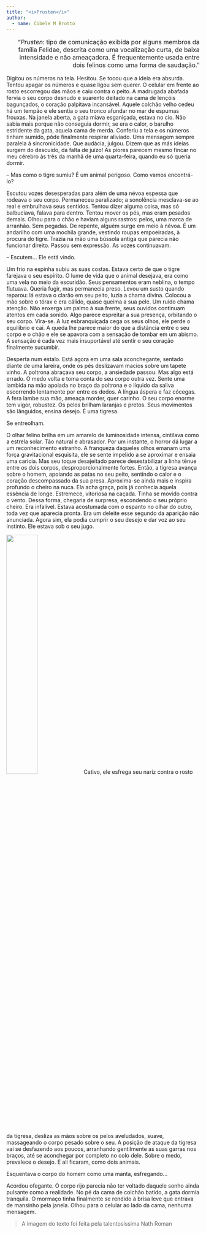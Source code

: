 ```yaml
---
title: "<i>Prusten</i>"
author: 
  - name: Cibele M Brotto
---
```


<p style="text-align: right; font-size: 16px">
"*Prusten*: tipo de comunicação exibida por alguns membros da família Felidae, descrita como uma vocalização curta, de baixa intensidade e não ameaçadora. É frequentemente usada entre dois felinos como uma forma de saudação."
</p> 

Digitou os números na tela. Hesitou. Se tocou que a ideia era absurda. Tentou apagar os números e quase ligou sem querer. O celular em frente ao rosto escorregou das mãos e caiu contra o peito. A madrugada abafada fervia o seu corpo desnudo e suarento deitado na cama de lençóis bagunçados, o coração palpitava incansável. Aquele colchão velho cedeu há um tempão e ele sentia o seu tronco afundar no mar de espumas frouxas. Na janela aberta, a gata miava esganiçada, estava no cio. Não sabia mais porque não conseguia dormir, se era o calor, o barulho estridente da gata, aquela cama de merda. Conferiu a tela e os números tinham sumido, pôde finalmente respirar aliviado. Uma mensagem sempre paralela à sincronicidade. Que audácia, julgou. Dizem que as más ideias surgem do descuido, da falta de juízo! As piores parecem mesmo fincar no meu cérebro às três da manhã de uma quarta-feira, quando eu só queria dormir. 

-- Mas como o tigre sumiu? É um animal perigoso. Como vamos encontrá-lo?

Escutou vozes desesperadas para além de uma névoa espessa que rodeava o seu corpo. Permaneceu paralizado; a sonolência mesclava-se ao real e embrulhava seus sentidos. Tentou dizer alguma coisa, mas só balbuciava, falava para dentro. Tentou mover os pés, mas eram pesados demais. Olhou para o chão e haviam alguns rastros: pelos, uma marca de arranhão. Sem pegadas. De repente, alguém surge em meio à névoa. É um andarilho com uma mochila grande, vestindo roupas empoeiradas, à procura do tigre. Trazia na mão uma bússola antiga que parecia não funcionar direito. Passou sem expressão. As vozes continuavam.

-- Escutem… Ele está vindo.

Um frio na espinha subiu as suas costas. Estava certo de que o tigre farejava o seu espírito. O lume de vida que o animal desejava, era como uma vela no meio da escuridão. Seus pensamentos eram neblina, o tempo flutuava. Queria fugir, mas permanecia preso. Levou um susto quando reparou: lá estava o clarão em seu peito, luzia a chama divina. Colocou a mão sobre o tórax e era cálido, quase queima a sua pele. Um ruído chama atenção. Não enxerga um palmo à sua frente, seus ouvidos continuam atentos em cada sonido. Algo parece espreitar a sua presença, orbitando o seu corpo. Vira-se. A luz esbranquiçada cega os seus olhos, ele perde o equilíbrio e cai. A queda lhe parece maior do que a distância entre o seu corpo e o chão e ele se apavora com a sensação de tombar em um abismo. A sensação é cada vez mais insuportável até sentir o seu coração finalmente sucumbir. 

Desperta num estalo. Está agora em uma sala aconchegante, sentado diante de uma lareira, onde os pés deslizavam macios sobre um tapete vinho. A poltrona abraçava seu corpo, a ansiedade passou. Mas algo está errado. O medo volta e toma conta do seu corpo outra vez. Sente uma lambida na mão apoiada no braço da poltrona e o líquido da saliva escorrendo lentamente por entre os dedos. A língua áspera e faz cócegas. A fera lambe sua mão, ameaça morder, quer carinho. O seu corpo enorme tem vigor, robustez. Os pelos brilham laranjas e pretos. Seus movimentos são lânguidos, ensina desejo. É uma tigresa.

Se entreolham.

O olhar felino brilha em um amarelo de luminosidade intensa, cintilava como a estrela solar. Tão natural e abrasador. Por um instante, o horror dá lugar a um reconhecimento estranho. A franqueza daqueles olhos emanam uma força gravitacional esquisita, ele se sente impelido a se aproximar e ensaia uma carícia. Mas seu toque desajeitado parece desestabilizar a linha tênue entre os dois corpos, desproporcionalmente fortes. Então, a tigresa avança sobre o homem, apoiando as patas no seu peito, sentindo o calor e o coração descompassado da sua presa. Aproxima-se ainda mais e inspira profundo o cheiro na nuca. Ela acha graça, pois já conhecia aquela essência de longe. Estremece, vitoriosa na caçada. Tinha se movido contra o vento. Dessa forma, chegaria de surpresa, escondendo o seu próprio cheiro. Era infalível. Estava acostumada com o espanto no olhar do outro, toda vez que aparecia pronta. Era um deleite esse segundo da aparição não anunciada. Agora sim, ela podia cumprir o seu desejo e dar voz ao seu instinto. Ele estava sob o seu jugo.


![](prusten.jpeg){.imgpar width="40%"}Cativo, ele esfrega seu nariz contra o rosto da tigresa, desliza as mãos sobre os pelos aveludados, suave, massageando o corpo pesado sobre o seu. A posição de ataque da tigresa vai se desfazendo aos poucos, arranhando gentilmente as suas garras nos braços, até se aconchegar por completo no colo dele. Sobre o medo, prevalece o desejo. E ali ficaram, como dois animais.

Esquentava o corpo do homem como uma manta, esfregando…

Acordou ofegante. O corpo rijo parecia não ter voltado daquele sonho ainda pulsante como a realidade. No pé da cama de colchão batido, a gata dormia tranquila. O mormaço tinha finalmente se rendido à brisa leve que entrava de mansinho pela janela. Olhou para o celular ao lado da cama, nenhuma mensagem. 


> A imagem do texto foi feita pela talentosíssima Nath Roman <a href="https://instagram.com/romantatuagens"><i class="bi bi-instagram"></i></a>

<a href="https://instagram.com/pesseguinhaa"><i class="bi bi-instagram"></i></a>

